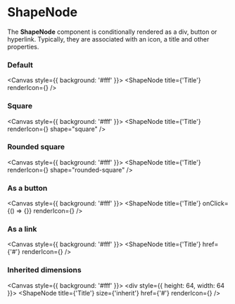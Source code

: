 
<Meta title="Diagrams/Shapes" component={ShapeNode} />

# ShapeNode

The **ShapeNode** component is conditionally rendered as a div, button
or hyperlink. Typically, they are associated with an icon, a title
and other properties.

### Default
<Canvas style={{ background: '#fff' }}>
  <ShapeNode title={'Title'} renderIcon={<User />} />
</Canvas>

### Square
<Canvas style={{ background: '#fff' }}>
  <ShapeNode title={'Title'} renderIcon={<User />} shape="square" />
</Canvas>

### Rounded square
<Canvas style={{ background: '#fff' }}>
  <ShapeNode title={'Title'} renderIcon={<User />} shape="rounded-square" />
</Canvas>

### As a button
<Canvas style={{ background: '#fff' }}>
  <ShapeNode title={'Title'} onClick={() => {}} renderIcon={<User />} />
</Canvas>

### As a link
<Canvas style={{ background: '#fff' }}>
  <ShapeNode title={'Title'} href={'#'} renderIcon={<User />} />
</Canvas>

### Inherited dimensions
<Canvas style={{ background: '#fff' }}>
	<div style={{ height: 64, width: 64 }}>
  	<ShapeNode title={'Title'} size={'inherit'} href={'#'} renderIcon={<User />} />
	</div>
</Canvas>
